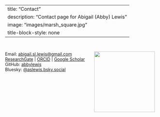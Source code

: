 
---
title: "Contact"
description: "Contact page for Abigail (Abby) Lewis"
image: "images/marsh_square.jpg"
title-block-style: none
---

<br>

![](images/marsh_square.jpg){style="float: right; padding-right:10px; width:200px; alt:'Abby Lewis at the Global Change Research Wetland'"}

Email: [abigail.sl.lewis@gmail.com](mailto:abigail.sl.lewis@gmail.com)  
[ResearchGate](https://www.researchgate.net/profile/Abigail-Lewis-9) | [ORCID](http://orcid.org/0000-0001-9933-4542) | [Google Scholar](https://scholar.google.com/citations?user=RZ_wNlMAAAAJ)  
GitHub: [abbylewis](https://github.com/abbylewis)  
Bluesky: [\@aslewis.bsky.social](https://bsky.app/profile/aslewis.bsky.social)  
